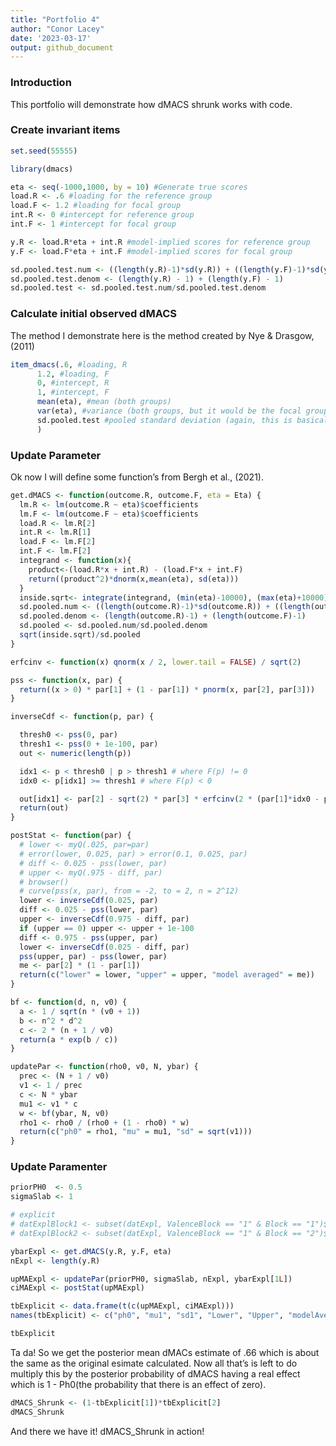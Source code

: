 ```yaml
---
title: "Portfolio 4"
author: "Conor Lacey"
date: '2023-03-17'
output: github_document
---
```


### Introduction

This portfolio will demonstrate how dMACS shrunk works with code. 

### Create invariant items 

```r
set.seed(55555)

library(dmacs)

eta <- seq(-1000,1000, by = 10) #Generate true scores
load.R <- .6 #loading for the reference group
load.F <- 1.2 #loading for focal group
int.R <- 0 #intercept for reference group
int.F <- 1 #intercept for focal group

y.R <- load.R*eta + int.R #model-implied scores for reference group
y.F <- load.F*eta + int.F #model-implied scores for focal group

sd.pooled.test.num <- ((length(y.R)-1)*sd(y.R)) + ((length(y.F)-1)*sd(y.F)) 
sd.pooled.test.denom <- (length(y.R) - 1) + (length(y.F) - 1)
sd.pooled.test <- sd.pooled.test.num/sd.pooled.test.denom
```

### Calculate initial observed dMACS

The method I demonstrate here is the method created by Nye & Drasgow, (2011)

```r
item_dmacs(.6, #loading, R 
      1.2, #loading, F
      0, #intercept, R
      1, #intercept, F
      mean(eta), #mean (both groups)
      var(eta), #variance (both groups, but it would be the focal group if they didn't have the same variance)
      sd.pooled.test #pooled standard deviation (again, this is basically arbitrary)
      )
```

### Update Parameter 

Ok now I will define some function's from Bergh et al., (2021).

```r
get.dMACS <- function(outcome.R, outcome.F, eta = Eta) {
  lm.R <- lm(outcome.R ~ eta)$coefficients
  lm.F <- lm(outcome.F ~ eta)$coefficients
  load.R <- lm.R[2]
  int.R <- lm.R[1]
  load.F <- lm.F[2]
  int.F <- lm.F[2]
  integrand <- function(x){
    product<-(load.R*x + int.R) - (load.F*x + int.F)
    return((product^2)*dnorm(x,mean(eta), sd(eta)))
  }
  inside.sqrt<- integrate(integrand, (min(eta)-10000), (max(eta)+10000))$value
  sd.pooled.num <- ((length(outcome.R)-1)*sd(outcome.R)) + ((length(outcome.F)-1)*sd(outcome.F))
  sd.pooled.denom <- (length(outcome.R)-1) + (length(outcome.F)-1)
  sd.pooled <- sd.pooled.num/sd.pooled.denom
  sqrt(inside.sqrt)/sd.pooled
}

erfcinv <- function(x) qnorm(x / 2, lower.tail = FALSE) / sqrt(2)

pss <- function(x, par) {
  return((x > 0) * par[1] + (1 - par[1]) * pnorm(x, par[2], par[3]))
}

inverseCdf <- function(p, par) {

  thresh0 <- pss(0, par)
  thresh1 <- pss(0 + 1e-100, par)
  out <- numeric(length(p))

  idx1 <- p < thresh0 | p > thresh1 # where F(p) != 0
  idx0 <- p[idx1] >= thresh1 # where F(p) < 0

  out[idx1] <- par[2] - sqrt(2) * par[3] * erfcinv(2 * (par[1]*idx0 - p[idx1]) / (par[1] - 1))
  return(out)
}

postStat <- function(par) {
  # lower <- myQ(.025, par=par)
  # error(lower, 0.025, par) > error(0.1, 0.025, par)
  # diff <- 0.025 - pss(lower, par)
  # upper <- myQ(.975 - diff, par)
  # browser()
  # curve(pss(x, par), from = -2, to = 2, n = 2^12)
  lower <- inverseCdf(0.025, par)
  diff <- 0.025 - pss(lower, par)
  upper <- inverseCdf(0.975 - diff, par)
  if (upper == 0) upper <- upper + 1e-100
  diff <- 0.975 - pss(upper, par)
  lower <- inverseCdf(0.025 - diff, par)
  pss(upper, par) - pss(lower, par)
  me <- par[2] * (1 - par[1])
  return(c("lower" = lower, "upper" = upper, "model averaged" = me))
}

bf <- function(d, n, v0) {
  a <- 1 / sqrt(n * (v0 + 1))
  b <- n^2 * d^2
  c <- 2 * (n + 1 / v0)
  return(a * exp(b / c))
}

updatePar <- function(rho0, v0, N, ybar) {
  prec <- (N + 1 / v0)
  v1 <- 1 / prec
  c <- N * ybar
  mu1 <- v1 * c
  w <- bf(ybar, N, v0)
  rho1 <- rho0 / (rho0 + (1 - rho0) * w)
  return(c("ph0" = rho1, "mu" = mu1, "sd" = sqrt(v1)))
}
```


### Update Paramenter

```r
priorPH0  <- 0.5
sigmaSlab <- 1

# explicit
# datExplBlock1 <- subset(datExpl, ValenceBlock == "1" & Block == "1")$DV
# datExplBlock2 <- subset(datExpl, ValenceBlock == "1" & Block == "2")$DV

ybarExpl <- get.dMACS(y.R, y.F, eta)
nExpl <- length(y.R)

upMAExpl <- updatePar(priorPH0, sigmaSlab, nExpl, ybarExpl[1L])
ciMAExpl <- postStat(upMAExpl)

tbExplicit <- data.frame(t(c(upMAExpl, ciMAExpl)))
names(tbExplicit) <- c("ph0", "mu1", "sd1", "Lower", "Upper", "modelAveraged")

tbExplicit
```

Ta da! So we get the posterior mean dMACs estimate of .66 which is about the same as the original esimate calculated. Now all that's is left to do multiply this by the posterior probability of dMACS having a real effect which is 1 - Ph0(the probability that there is an effect of zero). 

```r
dMACS_Shrunk <- (1-tbExplicit[1])*tbExplicit[2]
dMACS_Shrunk
```

And there we have it! dMACS_Shrunk in action!